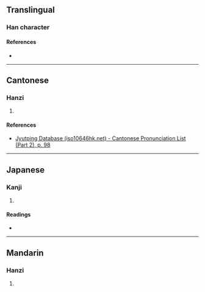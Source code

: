 {{character info}}
==Translingual==

===Han character===
{{Han char|rn=46|rad=山|as=04|sn=7|four=|canj=UHVL|ids=⿱山卬}}

====References====
* {{Han ref|kx=0308.100|dkj=07920|dj=0607.290|hdz=10764.170|uh=5C87|ud=23687}}

----

==Cantonese==

===Hanzi===
{{yue-hanzi|jyut=[[ngong4]], [[ong4]]|y=ngong4, ong4}}

# {{rfdef|yue|sort=山04}}

====References====
* [http://www.iso10646hk.net/jp/document/download.jsp Jyutping Database (iso10646hk.net) - Cantonese Pronunciation List (Part 2), p. 98]

----

==Japanese==

===Kanji===
{{ja-kanji|grade=|rs=山04}}

# {{rfdef|ja|sort=山04}}

====Readings====
* {{ja-readings|on=[[ごう]] (gō)|kun=[[やまのたきいさま]] (yamanotakiisama)}}

----

==Mandarin==

===Hanzi===
{{cmn-hanzi|pin=[[áng]] ([[ang2]])|wg=ang<sup>2</sup>}}

# {{rfdef|cmn|sort=山04}}
